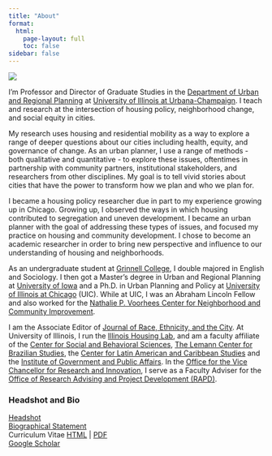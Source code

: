 ```yaml
---
title: "About"
format:
  html:
    page-layout: full
    toc: false
sidebar: false
---
```


::: grid
::: g-col-6
![](greenlee.jpg){fig-alt="A photograph of Andrew Greenlee"}
:::

::: g-col-6
I'm Professor and Director of Graduate Studies in the [Department of Urban and Regional Planning](https://urban.illinois.edu) at [University of Illinois at Urbana-Champaign](https://illinois.edu). I teach and research at the intersection of housing policy, neighborhood change, and social equity in cities.

My research uses housing and residential mobility as a way to explore a range of deeper questions about our cities including health, equity, and governance of change. As an urban planner, I use a range of methods - both qualitative and quantitative - to explore these issues, oftentimes in partnership with community partners, institutional stakeholders, and researchers from other disciplines. My goal is to tell vivid stories about cities that have the power to transform how we plan and who we plan for.

I became a housing policy researcher due in part to my experience growing up in Chicago. Growing up, I observed the ways in which housing contributed to segregation and uneven development. I became an urban planner with the goal of addressing these types of issues, and focused my practice on housing and community development. I chose to become an academic researcher in order to bring new perspective and influence to our understanding of housing and neighborhoods.

As an undergraduate student at [Grinnell College](https://www.grinnell.edu), I double majored in English and Sociology. I then got a Master's degree in Urban and Regional Planning at [University of Iowa](https://sppa.uiowa.edu) and a Ph.D. in Urban Planning and Policy at [University of Illinois at Chicago](https://cuppa.uic.edu/academics/upp/) (UIC). While at UIC, I was an Abraham Lincoln Fellow and also worked for the [Nathalie P. Voorhees Center for Neighborhood and Community Improvement](https://voorheescenter.uic.edu).

I am the Associate Editor of [Journal of Race, Ethnicity, and the City](https://www.tandfonline.com/action/journalInformation?show=editorialBoard&journalCode=urec20). At University of Illinois, I run the [Illinois Housing Lab](../lab/lab.qmd), and am a faculty affiliate of the [Center for Social and Behavioral Sciences](https://csbs.research.illinois.edu), [The Lemann Center for Brazilian Studies](https://lemann.illinois.edu), the [Center for Latin American and Caribbean Studies](https://clacs.illinois.edu) and the [Institute of Government and Public Affairs](https://igpa.uillinois.edu/andrew-greenlee/). In the [Office for the Vice Chancellor for Research and Innovation](https://research.illinois.edu), I serve as a Faculty Adviser for the [Office of Research Advising and Project Development (RAPD)](https://research.illinois.edu/get-help-your-proposal/office-research-advising-and-project-development).

:::
:::

### Headshot and Bio

[Headshot](greenlee.jpg)</br> [Biographical Statement](Greenlee%20Bio.docx)</br> Curriculum Vitae [HTML](../CV/CV.qmd) \| [PDF](../CV/GreenleeCV.pdf)</br> [Google Scholar](https://scholar.google.com/citations?user=PUW7M-oAAAAJ&hl=en)
